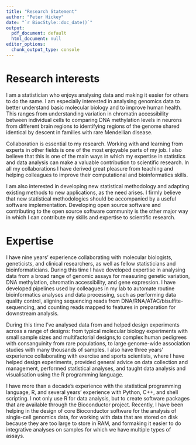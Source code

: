 ```yaml
---
title: "Research Statement"
author: "Peter Hickey"
date: "`r BiocStyle::doc_date()`"
output:
  pdf_document: default
  html_document: null
editor_options:
  chunk_output_type: console
---
```


# Research interests

<!---
# TODO: See about.md. Crib from there and made consistent
---->

I am a statistician who enjoys analysing data and making it easier for others 
to do the same. I am especially interested in analysing genomics data to better 
understand basic molecular biology and to improve human health. This ranges 
from understanding variation in chromatin accessibility between individual 
cells to comparing DNA methylation levels in neurons from different brain 
regions to identifying regions of the genome shared identical by descent in 
families with rare Mendellian disease.

Collaboration is essential to my research. Working with and learning from 
experts in other fields is one of the most enjoyable parts of my job. I also 
believe that this is one of the main ways in which my expertise in statistics 
and data analysis can make a valuable contribution to scientific research. In 
all my collaborations I have derived great pleasure from teaching and helping 
colleagues to improve their computational and bioinformatics skills.

I am also interested in developing new statistical methodology and adapting 
existing methods to new applications, as the need arises. I firmly believe that 
new statistical methodologies should be accompanied by a useful software 
implementation. Developing open source software and contributing to the open 
source software community is the other major way in which I can contribute my 
skills and expertise to scientific research.

# Expertise

I have nine years’ experience collaborating with molecular biologists, 
geneticists, and clinical researchers, as well as fellow statisticians and 
bioinformaticians. During this time I have developed expertise in analysing 
data from a broad range of genomic assays for measuring genetic variation, 
DNA methylation, chromatin accessibility, and gene expression. I have developed 
pipelines used by colleagues in my lab to automate routine bioinformatics 
analyses and data processing, such as performing data quality control, aligning 
sequencing reads from DNA/RNA/ATAC/bisulfite-sequencing, and counting reads 
mapped to features in preparation for downstream analysis.

During this time I’ve analysed data from and helped design experiments across a 
range of designs: from typical molecular biology experiments with small sample 
sizes and multifactorial designs,to complex human pedigrees with consanguinity 
from rare populations, to large genome-wide association studies with many 
thousands of samples. I also have three years’ experience collaborating with 
exercise and sports scientists, where I have helped design experiments, 
provided general advice on data collection and management, performed 
statistical analyses, and taught data analysis and visualisation using the R 
programming language.

I have more than a decade’s experience with the statistical programming 
language, R, and several years’ experience with Python, C++, and shell 
scripting. I not only use R for data analysis, but to create software packages 
that are available through the Bioconductor project. Recently, I have been 
helping in the design of core Bioconductor software for the analysis of 
single-cell genomics data, for working with data that are stored on disk 
because they are too large to store in RAM, and formaking it easier to do 
integrative analyses on samples for which we have multiple types of assays.
